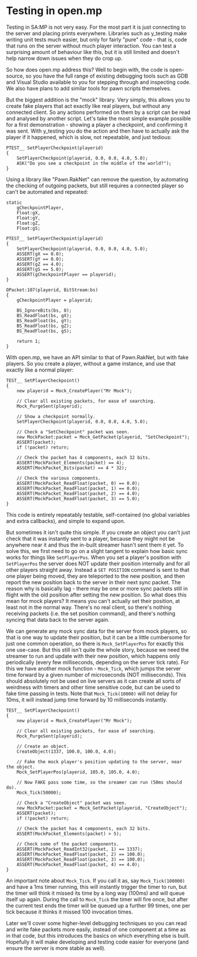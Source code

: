 # Testing in open.mp

Testing in SA:MP is not very easy.  For the most part it is just connecting to the server and
placing prints everywhere.  Libraries such as y_testing make writing unit tests much easier, but
only for fairly "pure" code - that is, code that runs on the server without much player interaction.
You can test a surprising amount of behaviour like this, but it is still limited and doesn't help
narrow down issues when they do crop up.

So how does open.mp address this?  Well to begin with, the code is open-source, so you have the full
range of existing debugging tools such as GDB and Visual Studio available to you for stepping
through and inspecting code.  We also have plans to add similar tools for pawn scripts themselves.

But the biggest addition is the "mock" library.  Very simply, this allows you to create fake players
that act exactly like real players, but without any connected client.  So any actions performed on
them by a script can be read and analysed by another script.  Let's take the most simple example
possible for a first demonstration - showing a player a checkpoint, and confirming it was sent.
With y_testing you do the action and then have to actually ask the player if it happened, which is
slow, not repeatable, and just tedious:

```pawn
PTEST__ SetPlayerCheckpoint(playerid)
{
	SetPlayerCheckpoint(playerid, 0.0, 0.0, 4.0, 5.0);
	ASK("Do you see a checkpoint in the middle of the world?");
}
```

Using a library like "Pawn.RakNet" can remove the question, by automating the checking of outgoing
packets, but still requires a connected player so can't be automated and repeated:

```pawn
static
	gCheckpointPlayer,
	Float:gX,
	Float:gY,
	Float:gZ,
	Float:gS;

PTEST__ SetPlayerCheckpoint(playerid)
{
	SetPlayerCheckpoint(playerid, 0.0, 0.0, 4.0, 5.0);
	ASSERT(gX == 0.0);
	ASSERT(gY == 0.0);
	ASSERT(gZ == 4.0);
	ASSERT(gS == 5.0);
	ASSERT(gCheckpointPlayer == playerid);
}

OPacket:107(playerid, BitStream:bs)
{
	gCheckpointPlayer = playerid;

	BS_IgnoreBits(bs, 8);
	BS_ReadFloat(bs, gX);
	BS_ReadFloat(bs, gY);
	BS_ReadFloat(bs, gZ);
	BS_ReadFloat(bs, gS);

	return 1;
}
```

With open.mp, we have an API similar to that of Pawn.RakNet, but with fake players.  So you create a
player, without a game instance, and use that exactly like a normal player:

```pawn
TEST__ SetPlayerCheckpoint()
{
	new playerid = Mock_CreatePlayer("Mr Mock");

	// Clear all existing packets, for ease of searching.
	Mock_PurgeSent(playerid);

	// Show a checkpoint normally.
	SetPlayerCheckpoint(playerid, 0.0, 0.0, 4.0, 5.0);

	// Check a "SetCheckpoint" packet was seen.
	new MockPacket:packet = Mock_GetPacket(playerid, "SetCheckpoint");
	ASSERT(packet);
	if (!packet) return;

	// Check the packet has 4 components, each 32 bits.
	ASSERT(MockPacket_Elements(packet) == 4);
	ASSERT(MockPacket_Bits(packet) == 4 * 32);

	// Check the various components.
	ASSERT(MockPacket_ReadFloat(packet, 0) == 0.0);
	ASSERT(MockPacket_ReadFloat(packet, 1) == 0.0);
	ASSERT(MockPacket_ReadFloat(packet, 2) == 4.0);
	ASSERT(MockPacket_ReadFloat(packet, 3) == 5.0);
}
```

This code is entirely repeatably testable, self-contained (no global variables and extra callbacks),
and simple to expand upon.

But sometimes it isn't quite this simple.  If you create an object you can't just check that it was
instantly sent to a player, because they might not be anywhere near it and thus the in-built
streamer hasn't sent them it yet.  To solve this, we first need to go on a slight tangent to explain
how basic sync works for things like `SetPlayerPos`.  When you set a player's position with
`SetPlayerPos` the server does NOT update their position internally and for all other players
straight away.  Instead a `SET POSITION` command is sent to that one player being moved, they are
teleported to the new position, and then report the new position back to the server in their next
sync packet.  The reason why is basically lag - there may be one or more sync packets still in
flight with the old position after setting the new position.  So what does this mean for mock
players?  It means you can't actually set their position, at least not in the normal way.  There's
no real client, so there's nothing receiving packets (i.e. the set position command), and there's
nothing syncing that data back to the server again.

We can generate any mock sync data for the server from mock players, so that is one way to update
their position, but it can be a little cumbersome for just one common operation, so there is
`Mock_SetPlayerPos` for exactly this one use-case.  But this still isn't quite the whole story,
because we need the streamer to run and update with their new position, which happens only
periodically (every few milliseconds, depending on the server tick rate).  For this we have another
mock function - `Mock_Tick`, which jumps the server time forward by a given number of microseconds
(NOT milliseconds).  This should absolutely not be used on live servers as it can create all sorts
of weirdness with timers and other time sensitive code, but can be used to fake time passing in
tests.  Note that `Mock_Tick(10000)` will not delay for 10ms, it will instead jump time forward by
10 milliseconds instantly.

```pawn
TEST__ SetPlayerCheckpoint()
{
	new playerid = Mock_CreatePlayer("Mr Mock");

	// Clear all existing packets, for ease of searching.
	Mock_PurgeSent(playerid);

	// Create an object.
	CreateObject(1337, 100.0, 100.0, 4.0);

	// Fake the mock player's position updating to the server, near the object.
	Mock_SetPlayerPos(playerid, 105.0, 105.0, 4.0);

	// Now FAKE pass some time, so the sreamer can run (50ms should do).
	Mock_Tick(50000);

	// Check a "CreateObject" packet was seen.
	new MockPacket:packet = Mock_GetPacket(playerid, "CreateObject");
	ASSERT(packet);
	if (!packet) return;

	// Check the packet has 4 components, each 32 bits.
	ASSERT(MockPacket_Elements(packet) > 5);

	// Check some of the packet components.
	ASSERT(MockPacket_ReadInt32(packet, 1) == 1337);
	ASSERT(MockPacket_ReadFloat(packet, 2) == 100.0);
	ASSERT(MockPacket_ReadFloat(packet, 3) == 100.0);
	ASSERT(MockPacket_ReadFloat(packet, 4) == 4.0);
}
```

An important note about `Mock_Tick`.  If you call it as, say `Mock_Tick(100000)` and have a 1ms
timer running, this will instantly trigger the timer to run, but the timer will think it missed its
time by a long way (100ms) and will queue itself up again.  During the call to `Mock_Tick` the
timer will fire once, but after the current test ends the timer will be queued up a further 99
times, one per tick because it thinks it missed 100 invocation times.

Later we'll cover some higher-level debugging techniques so you can read and write fake packets
more easily, instead of one component at a time as in that code, but this introduces the basics on
which everything else is built.  Hopefully it will make developing and testing code easier for
everyone (and ensure the server is more stable as well).







